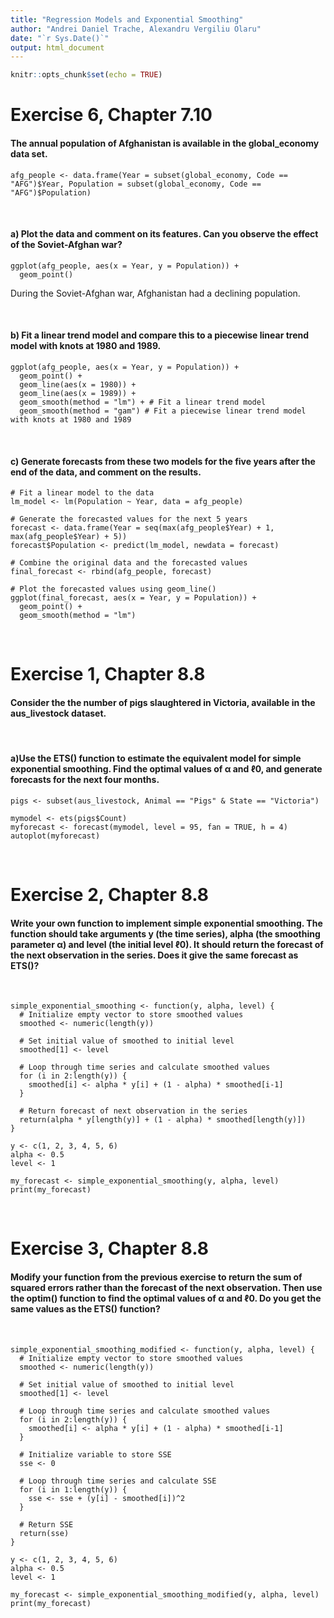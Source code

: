 ```yaml
---
title: "Regression Models and Exponential Smoothing"
author: "Andrei Daniel Trache, Alexandru Vergiliu Olaru"
date: "`r Sys.Date()`"
output: html_document
---
```


```r
knitr::opts_chunk$set(echo = TRUE)
```

# Exercise 6, Chapter 7.10
#### The annual population of Afghanistan is available in the global_economy data set. <br>

```
afg_people <- data.frame(Year = subset(global_economy, Code == "AFG")$Year, Population = subset(global_economy, Code == "AFG")$Population)
```
<br>

#### a) Plot the data and comment on its features. Can you observe the effect of the Soviet-Afghan war?
```
ggplot(afg_people, aes(x = Year, y = Population)) +
  geom_point()
```
During the Soviet-Afghan war, Afghanistan had a declining population.

<br>

#### b) Fit a linear trend model and compare this to a piecewise linear trend model with knots at 1980 and 1989.


```
ggplot(afg_people, aes(x = Year, y = Population)) +
  geom_point() + 
  geom_line(aes(x = 1980)) +
  geom_line(aes(x = 1989)) +
  geom_smooth(method = "lm") + # Fit a linear trend model
  geom_smooth(method = "gam") # Fit a piecewise linear trend model with knots at 1980 and 1989
```

<br>

#### c) Generate forecasts from these two models for the five years after the end of the data, and comment on the results.


```
# Fit a linear model to the data
lm_model <- lm(Population ~ Year, data = afg_people)

# Generate the forecasted values for the next 5 years
forecast <- data.frame(Year = seq(max(afg_people$Year) + 1, max(afg_people$Year) + 5))
forecast$Population <- predict(lm_model, newdata = forecast)

# Combine the original data and the forecasted values
final_forecast <- rbind(afg_people, forecast)

# Plot the forecasted values using geom_line()
ggplot(final_forecast, aes(x = Year, y = Population)) +
  geom_point() + 
  geom_smooth(method = "lm")
```
<br>

# Exercise 1, Chapter 8.8

#### Consider the the number of pigs slaughtered in Victoria, available in the aus_livestock dataset.
<br>

#### a)Use the ETS() function to estimate the equivalent model for simple exponential smoothing. Find the optimal values of α and ℓ0, and generate forecasts for the next four months.
```
pigs <- subset(aus_livestock, Animal == "Pigs" & State == "Victoria")

mymodel <- ets(pigs$Count)
myforecast <- forecast(mymodel, level = 95, fan = TRUE, h = 4)
autoplot(myforecast)
```
<br>

# Exercise 2, Chapter 8.8

#### Write your own function to implement simple exponential smoothing. The function should take arguments y (the time series), alpha (the smoothing parameter α) and level (the initial level ℓ0). It should return the forecast of the next observation in the series. Does it give the same forecast as ETS()?
<br>

```
simple_exponential_smoothing <- function(y, alpha, level) {
  # Initialize empty vector to store smoothed values
  smoothed <- numeric(length(y))
  
  # Set initial value of smoothed to initial level
  smoothed[1] <- level
  
  # Loop through time series and calculate smoothed values
  for (i in 2:length(y)) {
    smoothed[i] <- alpha * y[i] + (1 - alpha) * smoothed[i-1]
  }
  
  # Return forecast of next observation in the series
  return(alpha * y[length(y)] + (1 - alpha) * smoothed[length(y)])
}

y <- c(1, 2, 3, 4, 5, 6)
alpha <- 0.5
level <- 1

my_forecast <- simple_exponential_smoothing(y, alpha, level)
print(my_forecast)
```

<br>

# Exercise 3, Chapter 8.8

#### Modify your function from the previous exercise to return the sum of squared errors rather than the forecast of the next observation. Then use the optim() function to find the optimal values of α and ℓ0. Do you get the same values as the ETS() function?
<br>

```
simple_exponential_smoothing_modified <- function(y, alpha, level) {
  # Initialize empty vector to store smoothed values
  smoothed <- numeric(length(y))
  
  # Set initial value of smoothed to initial level
  smoothed[1] <- level
  
  # Loop through time series and calculate smoothed values
  for (i in 2:length(y)) {
    smoothed[i] <- alpha * y[i] + (1 - alpha) * smoothed[i-1]
  }
  
  # Initialize variable to store SSE
  sse <- 0
  
  # Loop through time series and calculate SSE
  for (i in 1:length(y)) {
    sse <- sse + (y[i] - smoothed[i])^2
  }
  
  # Return SSE
  return(sse)
}

y <- c(1, 2, 3, 4, 5, 6)
alpha <- 0.5
level <- 1

my_forecast <- simple_exponential_smoothing_modified(y, alpha, level)
print(my_forecast)
```
